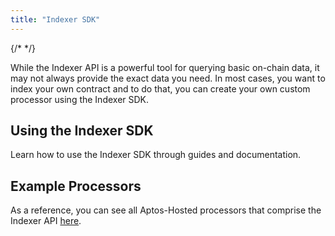 ```yaml
---
title: "Indexer SDK"
---
```



{/* <IndexerBetaNotice></IndexerBetaNotice> */}

While the Indexer API is a powerful tool for querying basic on-chain data, it may not always provide the exact data you need.
In most cases, you want to index your own contract and to do that, you can create your own custom processor using the Indexer SDK.

## Using the Indexer SDK

Learn how to use the Indexer SDK through guides and documentation.

<CardGrid>
  <LinkCard href="/build/indexer/indexer-sdk/quickstart" title="Quickstart Guide" description="Get started with the Indexer SDK" />

  <LinkCard href="/build/indexer/indexer-sdk/documentation" title="Documentation" description="Read documentation about the Indexer SDK" />
</CardGrid>

## Example Processors

As a reference, you can see all Aptos-Hosted processors that comprise the Indexer API [here](https://github.com/aptos-labs/aptos-indexer-processors).
